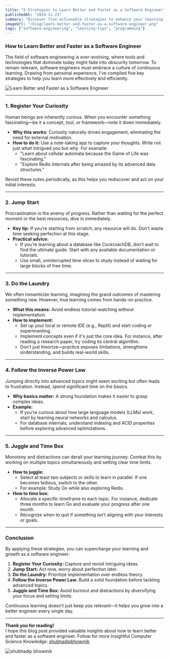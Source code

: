 ```yaml
---
title: "5 Strategies to Learn Better and Faster as a Software Engineer"
publishedAt: "2024-11-23"
summary: "Discover five actionable strategies to enhance your learning speed and efficiency as a software engineer. From curiosity-driven learning to juggling and timeboxing, this guide covers practical techniques for continuous growth."
imageUrl: "/blog/learn-better-and-faster-as-a-software-engineer.png"
tags: ["software-engineering", "learning-tips", "programming"]
---
```


### How to Learn Better and Faster as a Software Engineer

The field of software engineering is ever-evolving, where tools and technologies that dominate today might fade into obscurity tomorrow. To remain relevant, software engineers must embrace a culture of continuous learning. Drawing from personal experience, I’ve compiled five key strategies to help you learn more effectively and efficiently.

![Learn Better and Faster as a Software Engineer](/blog/learn-better-and-faster-as-a-software-engineer.png "Learn Better and Faster as a Software Engineer")

---

### 1. **Register Your Curiosity**

Human beings are inherently curious. When you encounter something fascinating—be it a concept, tool, or framework—note it down immediately.

- **Why this works:** Curiosity naturally drives engagement, eliminating the need for external motivation.
- **How to do it:** Use a note-taking app to capture your thoughts. Write not just _what_ intrigued you but _why_. For example:
  - "Learn about cellular automata because the Game of Life was fascinating."
  - "Explore Redis internals after being amazed by its advanced data structures."

Revisit these notes periodically, as this helps you rediscover and act on your initial interests.

---

### 2. **Jump Start**

Procrastination is the enemy of progress. Rather than waiting for the perfect moment or the best resources, dive in immediately.

- **Key tip:** If you’re starting from scratch, any resource will do. Don’t waste time seeking perfection at this stage.
- **Practical advice:**
  - If you’re learning about a database like CockroachDB, don’t wait to find the ultimate guide. Start with any available documentation or tutorials.
  - Use small, uninterrupted time slices to study instead of waiting for large blocks of free time.

---

### 3. **Do the Laundry**

We often romanticize learning, imagining the grand outcomes of mastering something new. However, true learning comes from hands-on practice.

- **What this means:** Avoid endless tutorial-watching without implementation.
- **How to implement:**
  - Set up your local or remote IDE (e.g., Replit) and start coding or experimenting.
  - Implement concepts even if it's just the core idea. For instance, after reading a research paper, try coding its central algorithm.
  - Don’t just theorize—practice exposes limitations, strengthens understanding, and builds real-world skills.

---

### 4. **Follow the Inverse Power Law**

Jumping directly into advanced topics might seem exciting but often leads to frustration. Instead, spend significant time on the basics.

- **Why basics matter:** A strong foundation makes it easier to grasp complex ideas.
- **Example:**
  - If you’re curious about how large language models (LLMs) work, start by learning neural networks and calculus.
  - For database internals, understand indexing and ACID properties before exploring advanced optimizations.

---

### 5. **Juggle and Time Box**

Monotony and distractions can derail your learning journey. Combat this by working on multiple topics simultaneously and setting clear time limits.

- **How to juggle:**
  - Select at least two subjects or skills to learn in parallel. If one becomes tedious, switch to the other.
  - For example: Study Go while also exploring Redis.
- **How to time box:**
  - Allocate a specific timeframe to each topic. For instance, dedicate three months to learn Go and evaluate your progress after one month.
  - Recognize when to quit if something isn’t aligning with your interests or goals.

---

### Conclusion

By applying these strategies, you can supercharge your learning and growth as a software engineer:

1. **Register Your Curiosity:** Capture and revisit intriguing ideas.
2. **Jump Start:** Act now, worry about perfection later.
3. **Do the Laundry:** Prioritize implementation over endless theory.
4. **Follow the Inverse Power Law:** Build a solid foundation before tackling advanced topics.
5. **Juggle and Time Box:** Avoid burnout and distractions by diversifying your focus and setting limits.

Continuous learning doesn’t just keep you relevant—it helps you grow into a better engineer every single day.

---

**Thank you for reading!**  
I hope this blog post provided valuable insights about how to learn better and faster as a software engineer. Follow for more Insightful Computer Science Knowledge: [shubhadipbhowmik](https://shubhadip.bio.link/)

![shubhadip bhowmik](https://dev-to-uploads.s3.amazonaws.com/uploads/articles/ld0p3gepsury0nh9hi34.png)
